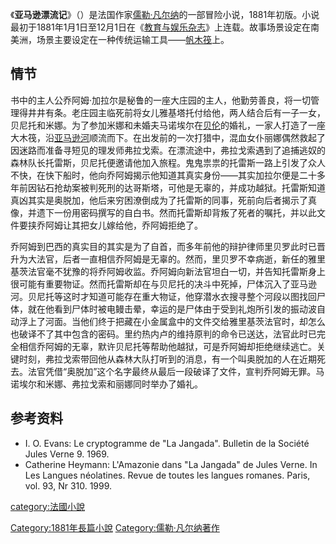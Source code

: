 {{no footnotes|time=2015-11-22T07:21:34+00:00}}
{{Infobox book
| name          = 亚马逊漂流记
| title_orig    = La Jangada - Huit Cents lieues sur l'Amazone
| translator    =
| image         = 'Eight Hundred Leagues on the Amazon' by Léon Benett 01.jpg
| image_size = 200px
| caption = 原版插图
| author        = [[儒勒·凡尔纳|儒勒·凡尔纳]]
| illustrator   = [[Léon_Benett|Léon Benett]]
| cover_artist  =
| country       = 法国
| language      = 法语
| series        = [[奇异的旅行|奇异的旅行]] #21
| genre         = [[冒险小说|冒险小说]]
| publisher     = [[Pierre-Jules_Hetzel|Pierre-Jules Hetzel]]
| release_date  = 1881
| media_type    =  
| pages         =
| isbn          =
| preceded_by   = [[蒸汽屋|蒸汽屋]]
| followed_by   = [[史班瑟岛|史班瑟岛]]
}}

《'''亚马逊漂流记'''》（{{lang-fr|La Jangada}}）是法国作家[[儒勒·凡尔纳|儒勒·凡尔纳]]的一部冒险小说，1881年初版。小说最初于1881年1月1日至12月1日在《[[教育与娱乐杂志|教育与娱乐杂志]]》上连载。故事场景设定在南美洲，场景主要设定在一种传统运输工具——[[帆木筏|帆木筏]]上。

==情节==
书中的主人公乔阿姆·加拉尔是秘鲁的一座大庄园的主人，他勤劳善良，将一切管理得井井有条。老庄园主临死前将女儿雅基塔托付给他，两人结合后有一子一女，贝尼托和米娜。为了参加米娜和未婚夫马诺埃尔在[[贝伦_(巴西)|贝伦]]的婚礼，一家人打造了一座大木筏，沿[[亚马逊河|亚马逊河]]顺流而下。在出发前的一次打猎中，混血女仆丽娜偶然救起了因迷路而准备寻短见的理发师弗拉戈索。在漂流途中，弗拉戈索遇到了追捕逃奴的森林队长托雷斯，贝尼托便邀请他加入旅程。鬼鬼祟祟的托雷斯一路上引发了众人不快，在快下船时，他向乔阿姆揭示他知道其真实身份——其实加拉尔便是二十多年前因钻石抢劫案被判死刑的达哥斯塔，可他是无辜的，并成功越狱。托雷斯知道真凶其实是奥脱加，他后来穷困潦倒成为了托雷斯的同事，死前向后者揭示了真像，并遗下一份用密码撰写的自白书。然而托雷斯却背叛了死者的嘱托，并以此文件要挟乔阿姆让其把女儿嫁给他，乔阿姆拒绝了。

乔阿姆到巴西的真实目的其实是为了自首，而多年前他的辩护律师里贝罗此时已晋升为大法官，后者一直相信乔阿姆是无辜的。然而，里贝罗不幸病逝，新任的雅里基茨法官毫不犹豫的将乔阿姆收监。乔阿姆向新法官坦白一切，并告知托雷斯身上很可能有重要物证。然而托雷斯却在与贝尼托的决斗中死掉，尸体沉入了亚马逊河。贝尼托等这时才知道可能存在重大物证，他穿潜水衣搜寻整个河段以图找回尸体，就在他看到尸体时被电鳗击晕，幸运的是尸体由于受到礼炮所引发的振动波自动浮上了河面。当他们终于把藏在小金属盒中的文件交给雅里基茨法官时，却怎么也破译不了其中包含的密码。里约热内卢的维持原判的命令已送达，法官此时已完全相信乔阿姆的无辜，默许贝尼托等帮助他越狱，可是乔阿姆却拒绝继续逃亡。关键时刻，弗拉戈索带回他从森林大队打听到的消息，有一个叫奥脱加的人在近期死去。法官凭借“奥脱加”这个名字最终从最后一段破译了文件，宣判乔阿姆无罪。马诺埃尔和米娜、弗拉戈索和丽娜同时举办了婚礼。

==参考资料==
*I. O. Evans: Le cryptogramme de "La Jangada". Bulletin de la Société Jules Verne 9. 1969.
*Catherine Heymann: L'Amazonie dans "La Jangada" de Jules Verne. In Les Langues néolatines. Revue de toutes les langues romanes. Paris, vol. 93, Nr 310. 1999.

{{凡尔纳}}

[[category:法國小說|category:法國小說]]
[[Category:1881年長篇小說|Category:1881年長篇小說]]
[[Category:儒勒·凡尔纳著作|Category:儒勒·凡尔纳著作]]
